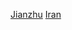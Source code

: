 {{Catnav|頁面分類|地理|国家|按國家分類|各國建築}}
{{Catnav|頁面分類|各種主題的頁面分類|按國家分類|各國建築}}
{{Catnav|頁面分類|人文学科|艺术|建筑|建筑物|各国建筑}}
{{Commons category|Architecture of Iran}}

[[Category:伊朗|Jianzhu]]
[[Category:亚洲各国建筑|Iran]]